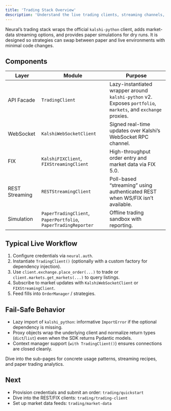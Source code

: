 ```yaml
---
title: 'Trading Stack Overview'
description: 'Understand the live trading clients, streaming channels, and paper trading simulators.'
---
```


Neural’s trading stack wraps the official `kalshi-python` client, adds market-data streaming options, and provides paper simulations for dry runs. It is designed so strategies can swap between paper and live environments with minimal code changes.

## Components

| Layer | Module | Purpose |
|-------|--------|---------|
| API Facade | `TradingClient` | Lazy-instantiated wrapper around `kalshi-python` v2. Exposes `portfolio`, `markets`, and `exchange` proxies. |
| WebSocket | `KalshiWebSocketClient` | Signed real-time updates over Kalshi’s WebSocket RPC channel. |
| FIX | `KalshiFIXClient`, `FIXStreamingClient` | High-throughput order entry and market data via FIX 5.0. |
| REST Streaming | `RESTStreamingClient` | Poll-based “streaming” using authenticated REST when WS/FIX isn’t available. |
| Simulation | `PaperTradingClient`, `PaperPortfolio`, `PaperTradingReporter` | Offline trading sandbox with reporting. |

## Typical Live Workflow

1. Configure credentials via `neural.auth`.
2. Instantiate `TradingClient()` (optionally with a custom factory for dependency injection).
3. Use `client.exchange.place_order(...)` to trade or `client.markets.get_markets(...)` to query listings.
4. Subscribe to market updates with `KalshiWebSocketClient` or `FIXStreamingClient`.
5. Feed fills into `OrderManager` / strategies.

## Fail-Safe Behavior

- Lazy import of `kalshi_python`: informative `ImportError` if the optional dependency is missing.
- Proxy objects wrap the underlying client and normalize return types (`dict`/`list`) even when the SDK returns Pydantic models.
- Context manager support (`with TradingClient()`) ensures connections are closed cleanly.

Dive into the sub-pages for concrete usage patterns, streaming recipes, and paper trading analytics.

## Next

- Provision credentials and submit an order: `trading/quickstart`
- Dive into the REST/FIX clients: `trading/trading-client`
- Set up market data feeds: `trading/market-data`

